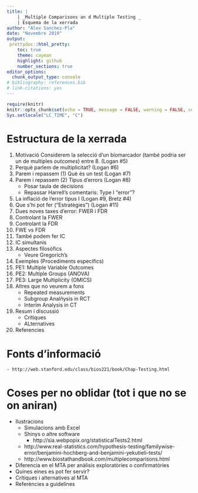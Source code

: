 ```yaml
---
title: |
    | _Multiple Comparisons an d Multiple Testing _
    | Esquema de la xerrada 
author: "Alex Sanchez-Pla"
date: "Novembre 2019"
output:
 prettydoc::html_pretty:
    toc: true
    theme: cayman
    highlight: github
    number_sections: true
editor_options: 
  chunk_output_type: console
# bibliography: references.bib
# link-citations: yes
---
```


```r
require(knitr)
knitr::opts_chunk$set(echo = TRUE, message = FALSE, warning = FALSE, comment = NA, prompt = TRUE, tidy = FALSE, fig.width = 7, fig.height = 7, fig_caption = TRUE,cache=FALSE)
Sys.setlocale("LC_TIME", "C")
```



# Estructura de la xerrada

1. Motivació 
Considerem la selecció d'un biomarcador (també podria ser un de multiples _outcomes_) entre 8. (Logan #5) 
2. Perquè parlem de multiplicitat? (Logan #6) 
3. Parem i repassem (1) Què és un test (Logan #7) 
4. Parem i repassem (2) Tipus d'errors (Logan #8) 
    - Posar taula de decisions
    - Repassar Harrell's comentaris: Type I "error"?
5. La inflació de l'error tipus I (Logan #9, Bretz #4)
6. Que s'hi pot fer ("Estratègies") (Logan #11) 
7. Dues noves taxes d'error: FWER i FDR
8. Controlant la FWER
9. Controlant la FDR
10. FWE vs FDR
11. També podem fer IC
12. IC simultanis
13. Aspectes filosòfics
    - Veure Gregorich's
14. Exemples (Procediments específics)
15. PE1: Multiple Variable Outcomes
16. PE2: Multiple Groups (ANOVA)
17. PE3: Large Multiplicity (OMICS)
18. Altres que no veurem a fons
    - Repeated measurements
    - Subgroup Analñysis in RCT
    - Interim Analysis in CT
19. Resum i discussió
    - Crítiques 
    - ALternatives
20. Referencies
    



# Fonts d'informació
    - http://web.stanford.edu/class/bios221/book/Chap-Testing.html

# Coses per no oblidar (tot  i que no se on aniran)

- Ilustracions
    + Simulacions amb Excel
    + Shinys o altre software
        - http://sia.webpopix.org/statisticalTests2.html
    + http://www.real-statistics.com/hypothesis-testing/familywise-error/benjamini-hochberg-and-benjamini-yekutieli-tests/
    + http://www.biostathandbook.com/multiplecomparisons.html
        
- Diferencia en el MTA per anàlisis exploratòries o confirmatòries
- Quines eines es pot fer servir?
- Crítiques i alternatives al MTA
- Referències a guidelines
